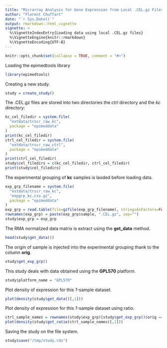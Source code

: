 ```yaml
---
title: "Micrarray Analysis for Gene Expression from Local .CEL.gz Files"
author: "Florent Chuffart"
date: "`r Sys.Date()`"
output: rmarkdown::html_vignette
vignette: >
  %\VignetteIndexEntry{Loading data using local .CEL.gz files}
  %\VignetteEngine{knitr::rmarkdown}
  %\VignetteEncoding{UTF-8}
---
```


```r
knitr::opts_chunk$set(collapse = TRUE, comment = "#>")
```

Loading the epimedtools library

```r
library(epimedtools)
```

Creating a new study.

```r
study = create_study()
```

The .CEL.gz files are stored into two directories the *ctrl* directory and the *kc* directory:

```r
kc_cel_filedir = system.file(
  "extdata/trscr_raw_kc", 
  package = "epimeddata"
)
print(kc_cel_filedir)
ctrl_cel_filedir = system.file(
  "extdata/trscr_raw_ctrl", 
  package = "epimeddata"
)
print(ctrl_cel_filedir)
study$cel_filedirs = c(kc_cel_filedir, ctrl_cel_filedir)
print(study$cel_filedirs)
```

The experimental grouping of **kc** samples is laoded before loading data.

```r
exp_grp_filename = system.file(
  "extdata/trscr_raw_kc", 
  "expgrp_kc.csv.gz", 
  package = "epimeddata"
)
exp_grp = read.table(file=gzfile(exp_grp_filename), stringsAsFactors=FALSE, sep=";", header=TRUE)
rownames(exp_grp) = paste(exp_grp$sample, ".CEL.gz", sep="")
study$exp_grp = exp_grp
```

The RMA normalized data matrix is extract using the **get_data** method.

```r
head(study$get_data())
```

The origin of sample is injected into the experimental grouping thank to the column **orig**.

```r
study$get_exp_grp()
```

This study deals with data obtained using the **GPL570** platform.

```r
study$platform_name = "GPL570"
```

Plot density of expression for this *1-*sample dataset.

```r
plot(density(study$get_data()[,1]))
```

Plot density of expression for this *1-*sample dataset using ratio.

```r
ctrl_sample_names = rownames(study$exp_grp)[study$get_exp_grp()$orig == "trscr_raw_ctrl"]
plot(density(study$get_ratio(ctrl_sample_names)[,1]))
```

Saving the study on the file system.

```r
study$save("/tmp/study.rds")
```
